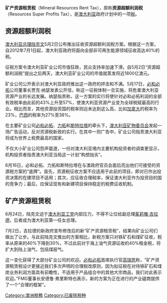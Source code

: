 {{unreferenced|time=2010-07-03T09:56:28+00:00}}
'''矿产资源租赁税'''（Mineral Resources Rent Tax），原称'''资源超额利润税'''（Resources Super Profits Tax），是[[澳大利亚|澳大利亚]]政府计划中的一项[[税|税]]。

== 资源超额利润税 ==

[[澳大利亚总理|澳大利亚总理]][[陆克文|陆克文]]5月2日公布推出征收资源超额利润税方案。根据这一方案，自2012年7月1日起，澳大利亚政府将面向全部非可再生能源领域征收高达40%的税。

征税方案令澳大利亚矿业公司市值狂跌，民众支持率加速下滑。自5月2日“资源超额利润税”提出之后两天，澳大利亚矿业公司的市值就蒸发将近1800亿澳元。

矿业公司公开表示对澳大利亚政府推出这一政府的抨击和不满。5月17日，[[必和必拓|必和必拓]]公司董事长贾克·纳瑟发表公开信，称这一征税体制一旦实施，将危害澳大利亚资源产业的长远发展。纳瑟指责称，这一方案的实行将使针对必和必拓利润的全部有效税率由此前的43%上升至57%，使澳大利亚资源产业变为全球税赋最高的行业。相比而言，其他资源投资国的税率则远未达到这么高，比如[[加拿大|加拿大]]的税率为23%，[[巴西|巴西]]的税率为27%至38%。

在主要矿业公司[[必和必拓|必和必拓]]、[[力拓|力拓]]和[[斯特拉塔|斯特拉塔]]的牵头下，[[澳大利亚矿物委员会|澳大利亚矿物委员会]]发起一场广告运动，反对资源税新政的实行。在其中一则广告中，矿业公司指责澳大利亚将成为世界上税费最高的国家。

不仅大小矿业公司怨声载道，一份对澳大利亚境内主要机构投资者的调查更显示，机构投资者指责澳大利亚当局这一计划“构想拙劣”。

6月16日，必和必拓、力拓和斯特拉塔在与澳政府官员会面后亮出他们可接受的资源税方案的“底牌”。首先，资源税征收方案不应适用于此前的项目，即对已作出投资决策的在建项目不适用；其次，应征收合理税率，保证澳大利亚作为投资目的国的竞争力；最后，应保证现有和新建项目保持稳定的税费征收机制。

== 矿产资源租赁税 ==

6月24日，陆克文迫于[[澳大利亚工党|澳大利亚工党]]内部压力，不得不让位给副总理[[茱莉雅·吉拉德|茱莉雅·吉拉德]]，后者成为澳大利亚第一任女总理。

7月2日，吉拉德的新政府宣布修改后的新“矿产资源租赁税”，结果向矿业公司们做出了让步。与此前陆克文推出的方案相比，新税方案只对铁矿石和煤矿征收，税率从原来的40%下降到30%，不过此前对于海上油气资源征收的40%租金税，将扩大到陆上油气，包括煤层气。

这一变化获得了大部分矿业公司的欢迎。[[必和必拓|必和必拓]]首席执行官[[高瑞思|高瑞思]]称，“矿产资源租赁税设计更接近我们多次声明的合理税改原则，因为拟征税在对待铁矿石和煤炭业务利润方面具有前瞻性，不适用于产品组合中的其他大宗商品，我们对此表示欢迎。”FMG董事长安德鲁·弗里斯特也表示，新的方案为正在进行的产业磋商提供了一个“合理的框架”。

[[Category:澳洲稅務|Category:澳洲稅務]]
[[Category:已废除税种|Category:已废除税种]]